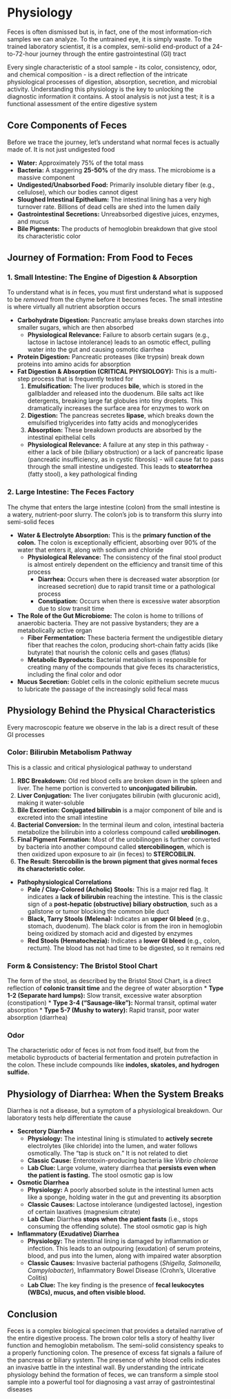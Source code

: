 # Physiology {-}

Feces is often dismissed but is, in fact, one of the most information-rich samples we can analyze. To the untrained eye, it is simply waste. To the trained laboratory scientist, it is a complex, semi-solid end-product of a 24-to-72-hour journey through the entire gastrointestinal (GI) tract

Every single characteristic of a stool sample - its color, consistency, odor, and chemical composition - is a direct reflection of the intricate physiological processes of digestion, absorption, secretion, and microbial activity. Understanding this physiology is the key to unlocking the diagnostic information it contains. A stool analysis is not just a test; it is a functional assessment of the entire digestive system

## **Core Components of Feces** {-}

Before we trace the journey, let's understand what normal feces is actually made of. It is not just undigested food

*   **Water:** Approximately 75% of the total mass
*   **Bacteria:** A staggering **25-50%** of the dry mass. The microbiome is a massive component
*   **Undigested/Unabsorbed Food:** Primarily insoluble dietary fiber (e.g., cellulose), which our bodies cannot digest
*   **Sloughed Intestinal Epithelium:** The intestinal lining has a very high turnover rate. Billions of dead cells are shed into the lumen daily
*   **Gastrointestinal Secretions:** Unreabsorbed digestive juices, enzymes, and mucus
*   **Bile Pigments:** The products of hemoglobin breakdown that give stool its characteristic color

## **Journey of Formation: From Food to Feces** {-}

### **1. Small Intestine: The Engine of Digestion & Absorption** {-}

To understand what is *in* feces, you must first understand what is supposed to be *removed* from the chyme before it becomes feces. The small intestine is where virtually all nutrient absorption occurs

*   **Carbohydrate Digestion:** Pancreatic amylase breaks down starches into smaller sugars, which are then absorbed
    *   **Physiological Relevance:** Failure to absorb certain sugars (e.g., lactose in lactose intolerance) leads to an osmotic effect, pulling water into the gut and causing osmotic diarrhea
*   **Protein Digestion:** Pancreatic proteases (like trypsin) break down proteins into amino acids for absorption
*   **Fat Digestion & Absorption (CRITICAL PHYSIOLOGY):** This is a multi-step process that is frequently tested for
    1.  **Emulsification:** The liver produces **bile**, which is stored in the gallbladder and released into the duodenum. Bile salts act like detergents, breaking large fat globules into tiny droplets. This dramatically increases the surface area for enzymes to work on
    2.  **Digestion:** The pancreas secretes **lipase**, which breaks down the emulsified triglycerides into fatty acids and monoglycerides
    3.  **Absorption:** These breakdown products are absorbed by the intestinal epithelial cells
    *   **Physiological Relevance:** A failure at any step in this pathway - either a lack of bile (biliary obstruction) or a lack of pancreatic lipase (pancreatic insufficiency, as in cystic fibrosis) - will cause fat to pass through the small intestine undigested. This leads to **steatorrhea** (fatty stool), a key pathological finding

### **2. Large Intestine: The Feces Factory** {-}

The chyme that enters the large intestine (colon) from the small intestine is a watery, nutrient-poor slurry. The colon's job is to transform this slurry into semi-solid feces

*   **Water & Electrolyte Absorption:** This is the **primary function of the colon.** The colon is exceptionally efficient, absorbing over 90% of the water that enters it, along with sodium and chloride
    *   **Physiological Relevance:** The consistency of the final stool product is almost entirely dependent on the efficiency and transit time of this process
        *   **Diarrhea:** Occurs when there is decreased water absorption (or increased secretion) due to rapid transit time or a pathological process
        *   **Constipation:** Occurs when there is excessive water absorption due to slow transit time
*   **The Role of the Gut Microbiome:** The colon is home to trillions of anaerobic bacteria. They are not passive bystanders; they are a metabolically active organ
    *   **Fiber Fermentation:** These bacteria ferment the undigestible dietary fiber that reaches the colon, producing short-chain fatty acids (like butyrate) that nourish the colonic cells and gases (flatus)
    *   **Metabolic Byproducts:** Bacterial metabolism is responsible for creating many of the compounds that give feces its characteristics, including the final color and odor
*   **Mucus Secretion:** Goblet cells in the colonic epithelium secrete mucus to lubricate the passage of the increasingly solid fecal mass

## **Physiology Behind the Physical Characteristics** {-}

Every macroscopic feature we observe in the lab is a direct result of these GI processes

### **Color: Bilirubin Metabolism Pathway** {-}

This is a classic and critical physiological pathway to understand

1.  **RBC Breakdown:** Old red blood cells are broken down in the spleen and liver. The heme portion is converted to **unconjugated bilirubin.**
2.  **Liver Conjugation:** The liver conjugates bilirubin (with glucuronic acid), making it water-soluble
3.  **Bile Excretion:** **Conjugated bilirubin** is a major component of bile and is excreted into the small intestine
4.  **Bacterial Conversion:** In the terminal ileum and colon, intestinal bacteria metabolize the bilirubin into a colorless compound called **urobilinogen.**
5.  **Final Pigment Formation:** Most of the urobilinogen is further converted by bacteria into another compound called **stercobilinogen**, which is then oxidized upon exposure to air (in feces) to **STERCOBILIN.**
6.  **The Result: Stercobilin is the brown pigment that gives normal feces its characteristic color.**

*   **Pathophysiological Correlations**
    *   **Pale / Clay-Colored (Acholic) Stools:** This is a major red flag. It indicates a **lack of bilirubin** reaching the intestine. This is the classic sign of a **post-hepatic (obstructive) biliary obstruction**, such as a gallstone or tumor blocking the common bile duct
    *   **Black, Tarry Stools (Melena):** Indicates an **upper GI bleed** (e.g., stomach, duodenum). The black color is from the iron in hemoglobin being oxidized by stomach acid and digested by enzymes
    *   **Red Stools (Hematochezia):** Indicates a **lower GI bleed** (e.g., colon, rectum). The blood has not had time to be digested, so it remains red

### **Form & Consistency: The Bristol Stool Chart** {-}

The form of the stool, as described by the Bristol Stool Chart, is a direct reflection of **colonic transit time** and the degree of water absorption
*   **Type 1-2 (Separate hard lumps):** Slow transit, excessive water absorption (constipation)
*   **Type 3-4 ("Sausage-like"):** Normal transit, optimal water absorption
*   **Type 5-7 (Mushy to watery):** Rapid transit, poor water absorption (diarrhea)

### **Odor** {-}

The characteristic odor of feces is not from food itself, but from the metabolic byproducts of bacterial fermentation and protein putrefaction in the colon. These include compounds like **indoles, skatoles, and hydrogen sulfide.**

## **Physiology of Diarrhea: When the System Breaks** {-}

Diarrhea is not a disease, but a symptom of a physiological breakdown. Our laboratory tests help differentiate the cause

*   **Secretory Diarrhea**
    *   **Physiology:** The intestinal lining is stimulated to **actively secrete** electrolytes (like chloride) into the lumen, and water follows osmotically. The "tap is stuck on." It is not related to diet
    *   **Classic Cause:** Enterotoxin-producing bacteria like *Vibrio cholerae*
    *   **Lab Clue:** Large volume, watery diarrhea that **persists even when the patient is fasting.** The stool osmotic gap is low
*   **Osmotic Diarrhea**
    *   **Physiology:** A poorly absorbed solute in the intestinal lumen acts like a sponge, holding water in the gut and preventing its absorption
    *   **Classic Causes:** Lactose intolerance (undigested lactose), ingestion of certain laxatives (magnesium citrate)
    *   **Lab Clue:** Diarrhea **stops when the patient fasts** (i.e., stops consuming the offending solute). The stool osmotic gap is high
*   **Inflammatory (Exudative) Diarrhea**
    *   **Physiology:** The intestinal lining is damaged by inflammation or infection. This leads to an outpouring (exudation) of serum proteins, blood, and pus into the lumen, along with impaired water absorption
    *   **Classic Causes:** Invasive bacterial pathogens (*Shigella, Salmonella, Campylobacter*), Inflammatory Bowel Disease (Crohn's, Ulcerative Colitis)
    *   **Lab Clue:** The key finding is the presence of **fecal leukocytes (WBCs), mucus, and often visible blood.**

## **Conclusion** {-}

Feces is a complex biological specimen that provides a detailed narrative of the entire digestive process. The brown color tells a story of healthy liver function and hemoglobin metabolism. The semi-solid consistency speaks to a properly functioning colon. The presence of excess fat signals a failure of the pancreas or biliary system. The presence of white blood cells indicates an invasive battle in the intestinal wall. By understanding the intricate physiology behind the formation of feces, we can transform a simple stool sample into a powerful tool for diagnosing a vast array of gastrointestinal diseases
